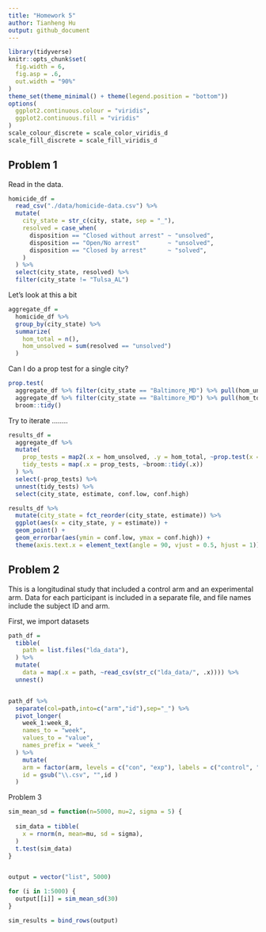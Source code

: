 ```yaml
---
title: "Homework 5"
author: Tianheng Hu
output: github_document
---
```


```r
library(tidyverse)
knitr::opts_chunk$set(
  fig.width = 6,
  fig.asp = .6,
  out.width = "90%"
)
theme_set(theme_minimal() + theme(legend.position = "bottom"))
options(
  ggplot2.continuous.colour = "viridis",
  ggplot2.continuous.fill = "viridis"
)
scale_colour_discrete = scale_color_viridis_d
scale_fill_discrete = scale_fill_viridis_d
```


## Problem 1

Read in the data.

```r
homicide_df = 
  read_csv("./data/homicide-data.csv") %>% 
  mutate(
    city_state = str_c(city, state, sep = "_"),
    resolved = case_when(
      disposition == "Closed without arrest" ~ "unsolved",
      disposition == "Open/No arrest"        ~ "unsolved",
      disposition == "Closed by arrest"      ~ "solved",
    )
  ) %>% 
  select(city_state, resolved) %>% 
  filter(city_state != "Tulsa_AL")
```


Let's look at this a bit

```r
aggregate_df = 
  homicide_df %>% 
  group_by(city_state) %>% 
  summarize(
    hom_total = n(),
    hom_unsolved = sum(resolved == "unsolved")
  )
```

Can I do a prop test for a single city?

```r
prop.test(
  aggregate_df %>% filter(city_state == "Baltimore_MD") %>% pull(hom_unsolved), 
  aggregate_df %>% filter(city_state == "Baltimore_MD") %>% pull(hom_total)) %>% 
  broom::tidy()
```

Try to iterate ........

```r
results_df = 
  aggregate_df %>% 
  mutate(
    prop_tests = map2(.x = hom_unsolved, .y = hom_total, ~prop.test(x = .x, n = .y)),
    tidy_tests = map(.x = prop_tests, ~broom::tidy(.x))
  ) %>% 
  select(-prop_tests) %>% 
  unnest(tidy_tests) %>% 
  select(city_state, estimate, conf.low, conf.high)
```



```r
results_df %>% 
  mutate(city_state = fct_reorder(city_state, estimate)) %>% 
  ggplot(aes(x = city_state, y = estimate)) +
  geom_point() + 
  geom_errorbar(aes(ymin = conf.low, ymax = conf.high)) + 
  theme(axis.text.x = element_text(angle = 90, vjust = 0.5, hjust = 1))
```




## Problem 2

This is a longitudinal study that included a control arm and an experimental arm. Data for each participant is included in a separate file, and file names include the subject ID and arm.

First, we import datasets

```r
path_df = 
  tibble(
    path = list.files("lda_data"),
  ) %>% 
  mutate(
    data = map(.x = path, ~read_csv(str_c("lda_data/", .x)))) %>% 
  unnest()


path_df %>% 
  separate(col=path,into=c("arm","id"),sep="_") %>% 
  pivot_longer(
    week_1:week_8,
    names_to = "week",
    values_to = "value",
    names_prefix = "week_"
  ) %>% 
    mutate(
    arm = factor(arm, levels = c("con", "exp"), labels = c("control", "experimental")),
    id = gsub("\\.csv", "",id )
  )

```

Problem 3

```r

sim_mean_sd = function(n=5000, mu=2, sigma = 5) {
  
  sim_data = tibble(
    x = rnorm(n, mean=mu, sd = sigma),
  )
  t.test(sim_data)
}


output = vector("list", 5000)

for (i in 1:5000) {
  output[[i]] = sim_mean_sd(30)
}

sim_results = bind_rows(output)
```




